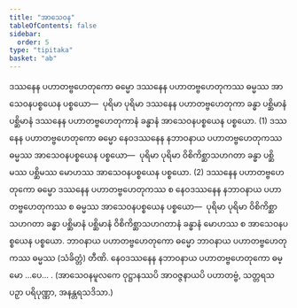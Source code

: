 ```yaml
---
title: "အာသေဝန"
tableOfContents: false
sidebar:
  order: 5
type: "tipitaka"
basket: "ab"
---
```



<DynamicBreadcrumb />

<Division number="95">

<Paragraph number="1346">
ဒဿနေန ပဟာတဗ္ဗဟေတုကော ဓမ္မော ဒဿနေန ပဟာတဗ္ဗဟေတုကဿ ဓမ္မဿ အာသေဝနပစ္စယေန ပစ္စယော—  ပုရိမာ ပုရိမာ ဒဿနေန ပဟာတဗ္ဗဟေတုကာ ခန္ဓာ ပစ္ဆိမာနံ ပစ္ဆိမာနံ ဒဿနေန ပဟာတဗ္ဗဟေတုကာနံ ခန္ဓာနံ အာသေဝနပစ္စယေန ပစ္စယော. (1)
</Paragraph>

<Paragraph number="1347">
ဒဿနေန ပဟာတဗ္ဗဟေတုကော ဓမ္မော နေဝဒဿနေန နဘာဝနာယ ပဟာတဗ္ဗဟေတုကဿ ဓမ္မဿ အာသေဝနပစ္စယေန ပစ္စယော—  ပုရိမာ ပုရိမာ ဝိစိကိစ္ဆာသဟဂတာ ခန္ဓာ ပစ္ဆိမဿ ပစ္ဆိမဿ မောဟဿ အာသေဝနပစ္စယေန ပစ္စယော. (2)
</Paragraph>

<Paragraph number="1348">
ဒဿနေန ပဟာတဗ္ဗဟေတုကော ဓမ္မော ဒဿနေန ပဟာတဗ္ဗဟေတုကဿ စ နေဝဒဿနေန နဘာဝနာယ ပဟာတဗ္ဗဟေတုကဿ စ ဓမ္မဿ အာသေဝနပစ္စယေန ပစ္စယော—  ပုရိမာ ပုရိမာ ဝိစိကိစ္ဆာသဟဂတာ ခန္ဓာ ပစ္ဆိမာနံ ပစ္ဆိမာနံ ဝိစိကိစ္ဆာသဟဂတာနံ ခန္ဓာနံ မောဟဿ စ အာသေဝနပစ္စယေန ပစ္စယော.
</Paragraph>

<Paragraph number="1349">
ဘာဝနာယ ပဟာတဗ္ဗဟေတုကော ဓမ္မော ဘာဝနာယ ပဟာတဗ္ဗဟေတုကဿ ဓမ္မဿ (သံခိတ္တံ) တီဏိ.
</Paragraph>

<Paragraph number="1350">
နေဝဒဿနေန နဘာဝနာယ ပဟာတဗ္ဗဟေတုကော ဓမ္မော …ပေ… . (အာသေဝနမူလကေ ဝုဋ္ဌာနဿပိ အာဝဇ္ဇနာယပိ ပဟာတဗ္ဗံ, သတ္တရသ ပဉှာ ပရိပုဏ္ဏာ, အနန္တရသဒိသာ.)
</Paragraph>
</Division>